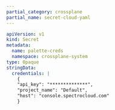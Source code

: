 ```yaml
---
partial_category: crossplane
partial_name: secret-cloud-yaml
---   
```


```yaml hideClipboard title="Example output" {10-12}
apiVersion: v1
kind: Secret
metadata:
  name: palette-creds
  namespace: crossplane-system
type: Opaque
stringData:
  credentials: |
    {
    "api_key": "**************",
    "project_name": "Default",
    "host": "console.spectrocloud.com"
    }
 ```